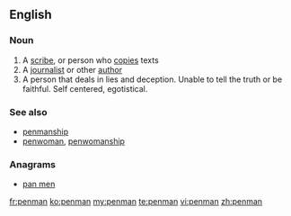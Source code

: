==English==

===Noun===
{{en-noun|penmen}}

# A [[scribe]], or person who [[copy|copies]] texts
# A [[journalist]] or other [[author]]
# A person that deals in lies and deception.  Unable to tell the truth or be faithful.  Self centered, egotistical.

===See also===
*[[penmanship]]
*[[penwoman]], [[penwomanship]]

===Anagrams===
* [[pan men#English|pan men]]

[[fr:penman]]
[[ko:penman]]
[[my:penman]]
[[te:penman]]
[[vi:penman]]
[[zh:penman]]